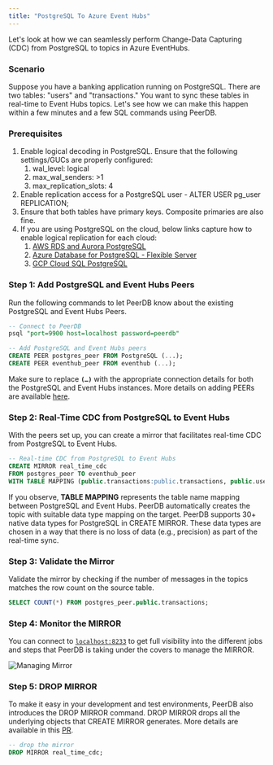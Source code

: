 ```yaml
---
title: "PostgreSQL To Azure Event Hubs"
---
```


Let's look at how we can seamlessly perform Change-Data Capturing (CDC) from PostgreSQL to topics in Azure EventHubs.

### Scenario

Suppose you have a banking application running on PostgreSQL. There are two tables: "users" and "transactions." You want to sync these tables in real-time to Event Hubs topics. Let's see how we can make this happen within a few minutes and a few SQL commands using PeerDB.

### Prerequisites

1. Enable logical decoding in PostgreSQL. Ensure that the following settings/GUCs are properly configured:
    1. wal_level: logical
    2. max_wal_senders: >1
    3. max_replication_slots: 4
2. Enable replication access for a PostgreSQL user - ALTER USER pg_user REPLICATION;
3. Ensure that both tables have primary keys. Composite primaries are also fine.
4. If you are using PostgreSQL on the cloud, below links capture how to enable logical replication for each cloud:
    1. [AWS RDS and Aurora PostgreSQL](https://docs.aws.amazon.com/AmazonRDS/latest/AuroraUserGuide/AuroraPostgreSQL.Replication.Logical.html#AuroraPostgreSQL.Replication.Logical.Configure)
    2. [Azure Database for PostgreSQL - Flexible Server](https://learn.microsoft.com/azure/postgresql/flexible-server/concepts-logical#pre-requisites-for-logical-replication-and-logical-decoding)
    3. [GCP Cloud SQL PostgreSQL](https://cloud.google.com/sql/docs/PostgreSQL/replication/configure-logical-replication#configure-your-postgresql-instance)

### Step 1: Add PostgreSQL and Event Hubs Peers

Run the following commands to let PeerDB know about the existing PostgreSQL and Event Hubs Peers.

```sql
-- Connect to PeerDB
psql "port=9900 host=localhost password=peerdb"

-- Add PostgreSQL and Event Hubs peers
CREATE PEER postgres_peer FROM PostgreSQL (...);
CREATE PEER eventhub_peer FROM eventhub (...);
```

Make sure to replace **`(…)`** with the appropriate connection details for both the PostgreSQL and Event Hubs instances. More details on adding PEERs are available [here](https://docs.peerdb.io/sql/commands/create-peer).

### **Step 2: Real-Time CDC from PostgreSQL to Event Hubs**

With the peers set up, you can create a mirror that facilitates real-time CDC from PostgreSQL to Event Hubs. 

```sql
-- Real-time CDC from PostgreSQL to Event Hubs
CREATE MIRROR real_time_cdc
FROM postgres_peer TO eventhub_peer
WITH TABLE MAPPING (public.transactions:public.transactions, public.users:public.users);
```

If you observe, **TABLE MAPPING** represents the table name mapping between PostgreSQL and Event Hubs. PeerDB automatically creates the topic with suitable data type mapping on the target. PeerDB supports 30+ native data types for PostgreSQL in CREATE MIRROR. These data types are chosen in a way that there is no loss of data (e.g., precision) as part of the real-time sync.

### **Step 3: Validate the Mirror**

Validate the mirror by checking if the number of messages in the topics matches the row count on the source table.
```sql
SELECT COUNT(*) FROM postgres_peer.public.transactions;
```

### Step 4: Monitor the MIRROR

You can connect to [`localhost:8233`](http://`localhost:8233`) to get full visibility into the different jobs and steps that PeerDB is taking under the covers to manage the MIRROR.

![Managing Mirror](../images/managing_mirror.png)

### Step 5: DROP MIRROR

To make it easy in your development and test environments, PeerDB also introduces the DROP MIRROR command. DROP MIRROR drops all the underlying objects that CREATE MIRROR generates. More details are available in this [PR](https://github.com/PeerDB-io/peerdb/pull/93).

```sql
-- drop the mirror
DROP MIRROR real_time_cdc;
```